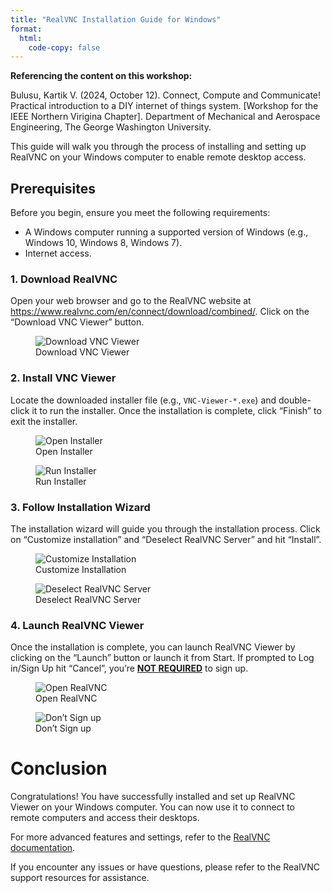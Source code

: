 ```yaml
---
title: "RealVNC Installation Guide for Windows"
format: 
  html:
    code-copy: false
---
```


<html>
<head>
    <style>
        body {
            -webkit-user-select: none; /* Safari */
            -moz-user-select: none; /* Firefox */
            -ms-user-select: none; /* IE10+/Edge */
            user-select: none; /* Standard */
        }
    </style>
</head>
<body>

:::{.callout-important}
**Referencing the content on this workshop:**

Bulusu, Kartik V. (2024, October 12). Connect, Compute and Communicate! Practical introduction to a DIY internet of things system. [Workshop for the IEEE Northern Virigina Chapter]. Department of Mechanical and Aerospace Engineering, The George Washington University.
:::

<!-- # RealVNC Installation Guide for Windows -->

This guide will walk you through the process of installing and setting up RealVNC on your Windows computer to enable remote desktop access.

## Prerequisites

Before you begin, ensure you meet the following requirements:

- A Windows computer running a supported version of Windows (e.g., Windows 10, Windows 8, Windows 7).
- Internet access.

### 1. Download RealVNC

Open your web browser and go to the RealVNC website at [https://www.realvnc.com/en/connect/download/combined/](https://www.realvnc.com/en/connect/download/combined/). Click on the "Download VNC Viewer" button.

![Download VNC Viewer](images/screenshots/realvnc-windows/screenshot-1.png)


### 2. Install VNC Viewer

Locate the downloaded installer file (e.g., `VNC-Viewer-*.exe`) and double-click it to run the installer.
Once the installation is complete, click "Finish" to exit the installer.

![Open Installer](images/screenshots/realvnc-windows/screenshot-5.png)

![Run Installer](images/screenshots/realvnc-windows/screenshot-2.png)

### 3. Follow Installation Wizard

The installation wizard will guide you through the installation process. Click on "Customize installation" and "Deselect RealVNC Server" and hit "Install".

![Customize Installation](images/screenshots/realvnc-windows/screenshot-3.png)

![Deselect RealVNC Server](images/screenshots/realvnc-windows/screenshot-4.png)


### 4. Launch RealVNC Viewer

Once the installation is complete, you can launch RealVNC Viewer by clicking on the "Launch" button or launch it from Start. If prompted to Log in/Sign Up hit "Cancel", you're **<u>NOT REQUIRED</u>** to sign up.

![Open RealVNC](images/screenshots/realvnc-mac/screenshot-6.png)

![Don't Sign up](images/screenshots/realvnc-windows/screenshot-6.png)

# Conclusion

Congratulations! You have successfully installed and set up RealVNC Viewer on your Windows computer. You can now use it to connect to remote computers and access their desktops.

For more advanced features and settings, refer to the [RealVNC documentation](https://www.realvnc.com/documentation/viewer/latest/).

If you encounter any issues or have questions, please refer to the RealVNC support resources for assistance.

<!-- <br><br>
<footer>
  <p><small><small><small><small>This is a Quarto website. To learn more about Quarto websites visit <https://quarto.org/docs/websites>.<br>
  Author: Kartik Bulusu<br>
  Contact: <a href="mailto:bulusu@gwu.edu">bulusu</a><br>
  &copy; 2023 All rights reserved</small></small></small></small></p>
</footer> -->